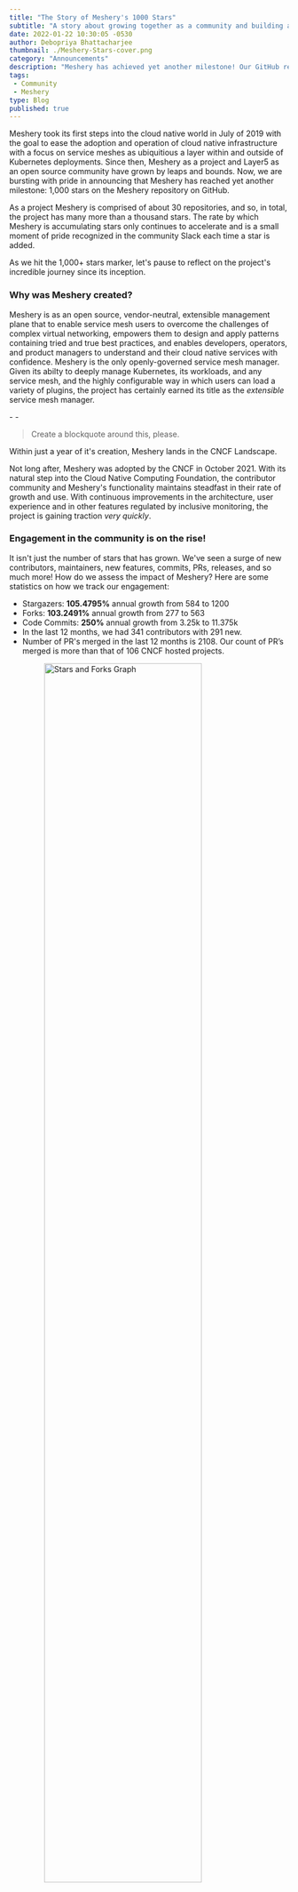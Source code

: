 ```yaml
---
title: "The Story of Meshery's 1000 Stars"
subtitle: "A story about growing together as a community and building a project that matters"
date: 2022-01-22 10:30:05 -0530
author: Debopriya Bhattacharjee
thumbnail: ./Meshery-Stars-cover.png
category: "Announcements"
description: "Meshery has achieved yet another milestone! Our GitHub repository has surpassed a 1000 stars."
tags:
 - Community
 - Meshery
type: Blog
published: true
---
```



<BlogWrapper>

<p>
  <Link to="/service-mesh-management/meshery">Meshery</Link> took its first steps into the cloud native world in July of 2019 with the goal to ease the adoption and operation of cloud native infrastructure with a focus on service meshes as ubiquitious a layer within and outside of Kubernetes deployments. Since then, Meshery as a project and Layer5 as an open source community have grown by leaps and bounds. Now, we are bursting with pride in announcing that Meshery has reached yet another milestone: 1,000 stars on the Meshery repository on GitHub.
</p>

<p>
  As a project Meshery is comprised of about 30 repositories, and so, in total, the project has many more than a thousand stars. The rate by which Meshery is accumulating stars only continues to accelerate and is a small moment of pride recognized in the community Slack each time a star is added.
  
  <screenshot here>

  As we hit the 1,000+ stars marker, let's pause to reflect on the project's incredible journey since its inception.
</p>

<h3>Why was Meshery created?</h3>
<p>
Meshery is as an open source, vendor-neutral, extensible management plane that to enable service mesh users to overcome the challenges of complex virtual networking, empowers them to design and apply patterns containing tried and true best practices, and enables developers, operators, and product managers to understand and their cloud native services with confidence. Meshery is the only openly-governed service mesh manager. Given its abilty to deeply manage Kubernetes, its workloads, and any service mesh, and the highly configurable way in which users can load a variety of plugins, the project has certainly  earned its title as the <i>extensible</i> service mesh manager.
</p>
<p>
 - - <Blockquote> Create a blockquote around this, please. </Blockquote>
  Within just a year of it's creation, <Link to="/company/news/meshery-accepted-into-the-cncf-landscape">Meshery lands in the CNCF Landscape</Link>. 
</p>
<p>Not long after, Meshery was <Link to="/company/news/cncf-adopts-service-mesh-performance-standard-established-by-layer5">adopted by the CNCF</Link> in October 2021. With its natural step into the Cloud Native Computing Foundation, the contributor community and Meshery's functionality maintains steadfast in their rate of growth and use. With continuous improvements in the architecture, user experience and in other features regulated by inclusive monitoring, the project is gaining traction <i>very quickly</i>.

<div className="responsive-blog">
<Blockquote
  quote="Open source contributions are a must-do for becoming a true cloud native hero. Cloud native is all about the community and one can't be a part of a community by only taking and never giving back. So, if you were looking for a promising and welcoming project to join - look no further!"
  person="Anton Weiss, one of our valued contributors and proud Meshery user"
/>
<Blockquote
  quote="Meshery is the perfect tool for ensuring that your service mesh applications are optimally configured and performing well; it also gives you a fantastic visual insight into what can be a large amount of textual configuration."
  person="Nic Jackson, Principal Developer Advocate at HashiCorp"
/>
<Blockquote
  quote="Layer5 has been instrumental in helping us understand the patterns, best practices, and strategies in our approach to the service mesh ecosystem. Meshery has simplified the process of configuring and operating meshes. Meshery's service mesh neutrality, open source governance, and defining of industry standards like SMP, SMI, and now service mesh patterns will ensure that Meshery helps any organization adopt meshes with utmost clarity curated to their needs"
  person="Yogi Porla, Customer Success Manager at HPE"
/>
</div>

<h3>Engagement in the community is on the rise!</h3>
<p>
  It isn't just the number of stars that has grown. We've seen a surge of new contributors, maintainers, new features, commits, PRs, releases, and so much more! How do we assess the impact of Meshery? Here are some statistics on how we track our engagement:
</p>
<ul>
  <li>Stargazers: <b>105.4795%</b> annual growth from 584 to 1200</li>
  <li>Forks: <b>103.2491%</b> annual growth from 277 to 563</li>
  <li>Code Commits: <b>250%</b> annual growth from 3.25k to 11.375k</li>
  <li>In the last 12 months, we had 341 contributors with 291 new.</li>
  <li>Number of PR's merged in the last 12 months is 2108. Our count of PR’s merged is more than that of 106 CNCF hosted projects.</li>
</ul>

<img src={Stars} style="width:75%; display: block; margin: auto;" alt="Stars and Forks Graph" />
<p style="font-size: 15px; text-align: center">
  Note: These metrics and reports were obtained from DevStats, a CNCF-created tool for analyzing and graphing developer contributions
</p>

<h3>Our Latest release: Meshery version v0.6.0-rc-4 is out now!</h3>
<p>Followed by new versions of <Link to="/service-mesh-management/meshery/meshery-operator">Meshery Operator</Link> and Meshsync</p>
New beta features added:
<ul>
<li>Manage Applications</li>
<li>Manage WASM filters</li>
<li>Manage <Link to="/learn/service-mesh-books/service-mesh-patterns">Service Mesh Patterns</Link></li>
<li><Link to="/service-mesh-management/meshmap">MeshMap</Link>: Visualise service mesh deployments</li>
<li>Improved Kubernetes support</li>
</ul>

<BlockquoteAlt
    style="width:100%;"
    style="position:relative;"
    quote="We’re on a mission to see that organizations are successful in their operation of the world’s next layer of cloud native infrastructure: service meshes. Through Meshery’s management of powerful, service mesh data planes, users can expect more from their infrastructure."
    person="Lee Calcote"
  />

</BlogWrapper>

